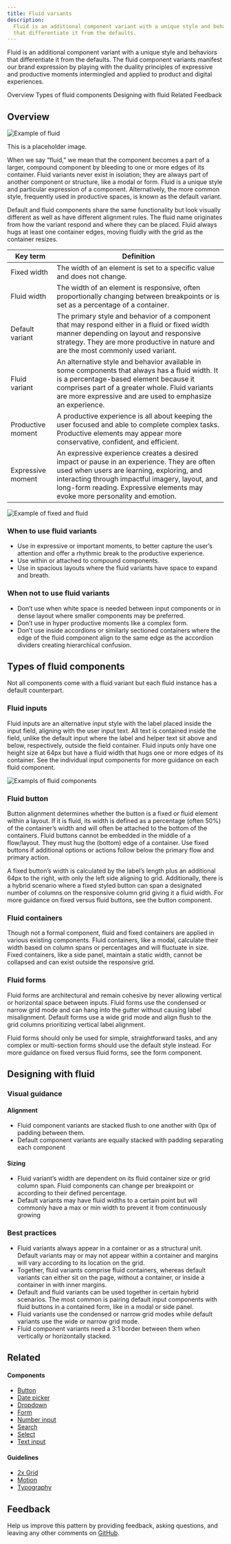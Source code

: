 ```yaml
---
title: Fluid variants
description:
  Fluid is an additional component variant with a unique style and behaviors
  that differentiate it from the defaults.
---
```


<PageDescription>

Fluid is an additional component variant with a unique style and behaviors that
differentiate it from the defaults. The fluid component variants manifest our
brand expression by playing with the duality principles of expressive and
productive moments intermingled and applied to product and digital experiences.

</PageDescription>

<AnchorLinks>
  <AnchorLink>Overview</AnchorLink>
  <AnchorLink>Types of fluid components</AnchorLink>
  <AnchorLink>Designing with fluid</AnchorLink>
  <AnchorLink>Related</AnchorLink>
  <AnchorLink>Feedback</AnchorLink>
</AnchorLinks>

## Overview

<Row>
<Column colLg={8}>

![Example of fluid](/images/10_Login_centered_736.png)

</Column>
</Row>

<Caption>This is a placeholder image.</Caption>

When we say “fluid,” we mean that the component becomes a part of a larger,
compound component by bleeding to one or more edges of its container. Fluid
variants never exist in isolation; they are always part of another component or
structure, like a modal or form. Fluid is a unique style and particular
expression of a component. Alternatively, the more common style, frequently used
in productive spaces, is known as the default variant.

Default and fluid components share the same functionality but look visually
different as well as have different alignment rules. The fluid name originates
from how the variant respond and where they can be placed. Fluid always hugs at
least one container edges, moving fluidly with the grid as the container
resizes.

| Key term          | Definition                                                                                                                                                                                                                                                                 |
| ----------------- | -------------------------------------------------------------------------------------------------------------------------------------------------------------------------------------------------------------------------------------------------------------------------- |
| Fixed width       | The width of an element is set to a specific value and does not change.                                                                                                                                                                                                    |
| Fluid width       | The width of an element is responsive, often proportionally changing between breakpoints or is set as a percentage of a container.                                                                                                                                         |
| Default variant   | The primary style and behavior of a component that may respond either in a fluid or fixed width manner depending on layout and responsive strategy. They are more productive in nature and are the most commonly used variant.                                             |
| Fluid variant     | An alternative style and behavior available in some components that always has a fluid width. It is a percentage-based element because it comprises part of a greater whole. Fluid variants are more expressive and are used to emphasize an experience.                   |
| Productive moment | A productive experience is all about keeping the user focused and able to complete complex tasks. Productive elements may appear more conservative, confident, and efficient.                                                                                              |
| Expressive moment | An expressive experience creates a desired impact or pause in an experience. They are often used when users are learning, exploring, and interacting through impactful imagery, layout, and long-form reading. Expressive elements may evoke more personality and emotion. |

<Row>
<Column colLg={8}>

![Example of fixed and fluid](/images/Layout_overview_Fluid-base-unit.svg)

</Column>
</Row>

### When to use fluid variants

- Use in expressive or important moments, to better capture the user’s attention
  and offer a rhythmic break to the productive experience.
- Use within or attached to compound components.
- Use in spacious layouts where the fluid variants have space to expand and
  breath.

### When not to use fluid variants

- Don’t use when white space is needed between input components or in dense
  layout where smaller components may be preferred.
- Don’t use in hyper productive moments like a complex form.
- Don’t use inside accordions or similarly sectioned containers where the edge
  of the fluid component align to the same edge as the accordion dividers
  creating hierarchical confusion.

## Types of fluid components

Not all components come with a fluid variant but each fluid instance has a
default counterpart.

### Fluid inputs

Fluid inputs are an alternative input style with the label placed inside the
input field, aligning with the user input text. All text is contained inside the
field, unlike the default input where the label and helper text sit above and
below, respectively, outside the field container. Fluid inputs only have one
height size at 64px but have a fluid width that hugs one or more edges of its
container. See the individual input components for more guidance on each fluid
component.

<Row>
<Column colLg={8}>

![Exampls of fluid components](/images/fluid-pattern-inputs-1.png)

</Column>
</Row>

### Fluid button

Button alignment determines whether the button is a fixed or fluid element
within a layout. If it is fluid, its width is defined as a percentage (often
50%) of the container’s width and will often be attached to the bottom of the
containers. Fluid buttons cannot be embedded in the middle of a flow/layout.
They must hug the (bottom) edge of a container. Use fixed buttons if additional
options or actions follow below the primary flow and primary action.

A fixed button’s width is calculated by the label’s length plus an additional
64px to the right, with only the left side aligning to grid. Additionally, there
is a hybrid scenario where a fixed styled button can span a designated number of
columns on the responsive column grid giving it a fluid width. For more guidance
on fixed versus fluid buttons, see the button component.

### Fluid containers

Though not a formal component, fluid and fixed containers are applied in various
existing components. Fluid containers, like a modal, calculate their width based
on column spans or percentages and will fluctuate in size. Fixed containers,
like a side panel, maintain a static width, cannot be collapsed and can exist
outside the responsive grid.

### Fluid forms

Fluid forms are architectural and remain cohesive by never allowing vertical or
horizontal space between inputs. Fluid forms use the condensed or narrow grid
mode and can hang into the gutter without causing label misalignment. Default
forms use a wide grid mode and align flush to the grid columns prioritizing
vertical label alignment.

Fluid forms should only be used for simple, straightforward tasks, and any
complex or multi-section forms should use the default style instead. For more
guidance on fixed versus fluid forms, see the form component.

## Designing with fluid

### Visual guidance

#### Alignment

- Fluid component variants are stacked flush to one another with 0px of padding
  between them.
- Default component variants are equally stacked with padding separating each
  component

#### Sizing

- Fluid variant’s width are dependent on its fluid container size or grid column
  span. Fluid components can change per breakpoint or according to their defined
  percentage.
- Default variants may have fluid widths to a certain point but will commonly
  have a max or min width to prevent it from continuously growing

### Best practices

- Fluid variants always appear in a container or as a structural unit. Default
  variants may or may not appear within a container and margins will vary
  according to its location on the grid.
- Together, fluid variants comprise fluid containers, whereas default variants
  can either sit on the page, without a container, or inside a container in with
  inner margins.
- Default and fluid variants can be used together in certain hybrid scenarios.
  The most common is pairing default input components with fluid buttons in a
  contained form, like in a modal or side panel.
- Fluid variants use the condensed or narrow grid modes while default variants
  use the wide or narrow grid mode.
- Fluid component variants need a 3:1 border between them when vertically or
  horizontally stacked.

## Related

#### Components

- [Button](/components/button/usage)
- [Date picker](/components/date-picker/usage/)
- [Dropdown](/components/dropdown/usage/)
- [Form](/components/form/usage/)
- [Number input](/components/number-input/usage/)
- [Search](/components/search/usage/)
- [Select](/components/select/usage/)
- [Text input](/components/text-input/usage/)

#### Guidelines

- [2x Grid](/guidelines/2x-grid/overview/)
- [Motion](/guidelines/motion/overview/)
- [Typography](/guidelines/typography/style-strategies)

## Feedback

Help us improve this pattern by providing feedback, asking questions, and
leaving any other comments on
[GitHub](https://github.com/carbon-design-system/carbon-website/issues/new?assignees=&labels=feedback&template=feedback.md).

